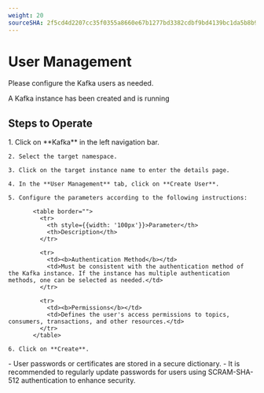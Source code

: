 ```yaml
---
weight: 20
sourceSHA: 2f5cd4d2207cc35f0355a8660e67b1277bd3382cdbf9bd4139bc1da5b8b9290b
---
```


# User Management

Please configure the Kafka users as needed.

<Directive type="tip" title="Prerequisites">
  A Kafka instance has been created and is running
</Directive>

## Steps to Operate

<Tabs>
  <Tab label="Web Console">
    1. Click on **Kafka** in the left navigation bar.

    2. Select the target namespace.

    3. Click on the target instance name to enter the details page.

    4. In the **User Management** tab, click on **Create User**.

    5. Configure the parameters according to the following instructions:

           <table border="">
             <tr>
               <th style={{width: '100px'}}>Parameter</th>
               <th>Description</th>
             </tr>

             <tr>
               <td><b>Authentication Method</b></td>
               <td>Must be consistent with the authentication method of the Kafka instance. If the instance has multiple authentication methods, one can be selected as needed.</td>
             </tr>

             <tr>
               <td><b>Permissions</b></td>
               <td>Defines the user's access permissions to topics, consumers, transactions, and other resources.</td>
             </tr>
           </table>

    6. Click on **Create**.
  </Tab>
</Tabs>

<Directive type="info" title="Notes">
  - User passwords or certificates are stored in a secure dictionary.
  - It is recommended to regularly update passwords for users using SCRAM-SHA-512 authentication to enhance security.
</Directive>

